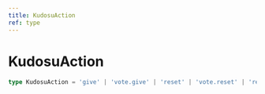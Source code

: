 ```yaml
---
title: KudosuAction
ref: type
---
```


# KudosuAction

```ts
type KudosuAction = 'give' | 'vote.give' | 'reset' | 'vote.reset' | 'revoke' | 'vote.revoke';
```
